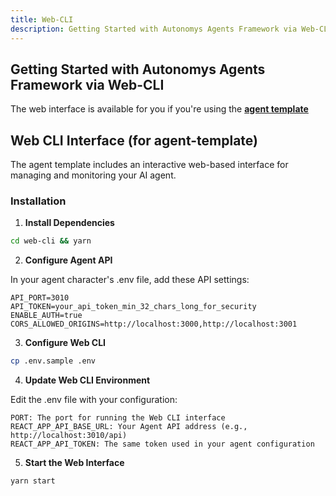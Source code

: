 ```yaml
---
title: Web-CLI
description: Getting Started with Autonomys Agents Framework via Web-CLI
---
```

## Getting Started with Autonomys Agents Framework via Web-CLI
The web interface is available for you if you're using the [**agent template**](https://github.com/autonomys/autonomys-agent-template)

## Web CLI Interface (for agent-template)

The agent template includes an interactive web-based interface for managing and monitoring your AI agent.

### Installation

1. **Install Dependencies**

```bash
cd web-cli && yarn
```

2. **Configure Agent API**

In your agent character's .env file, add these API settings:

```
API_PORT=3010
API_TOKEN=your_api_token_min_32_chars_long_for_security
ENABLE_AUTH=true
CORS_ALLOWED_ORIGINS=http://localhost:3000,http://localhost:3001 
```

3. **Configure Web CLI**

```bash
cp .env.sample .env
```

4. **Update Web CLI Environment**

Edit the .env file with your configuration:

```
PORT: The port for running the Web CLI interface
REACT_APP_API_BASE_URL: Your Agent API address (e.g., http://localhost:3010/api)
REACT_APP_API_TOKEN: The same token used in your agent configuration
```

5. **Start the Web Interface**

```bash
yarn start
```
